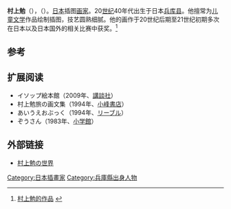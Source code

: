 {{Infobox artist
| name          = 村上勉
| image         = 
| imagesize     = 
| caption       = 
| birthdate     = 1943年
| location      = [[兵库县|兵库县]]
| deathdate     = 
| deathplace    = 
| birth_name    = 
| nationality   = [[File:Flag_of_Japan.svg|22px]] [[日本國|日本國]]
| field         = [[插图画|插图画]]
| movement      = 
| works         = 
}}
'''村上勉'''（{{lang-ja|村上勉}}），（{{bd|1943年||||Murakami Tsutomu}}）。[[日本|日本]]插图[[画家|画家]]。20[[世纪|世纪]]40年代出生于日本[[兵库县|兵库县]]。他擅常为[[儿童文学|儿童文学]]作品绘制插图，技艺圆熟细腻。他的画作于20世纪后期至21世纪初期多次在日本以及日本国外的相关比赛中获奖。<ref>[http://www.egou.com/index10006967.html 村上勉的作品] {{Wayback|url=http://www.egou.com/index10006967.html |date=20160304100637 }}</ref>

==参考==
{{reflist}}

== 扩展阅读 ==
*イソップ絵本館（2009年、[[講談社|講談社]]）
*村上勉旅の画文集（1994年、[[小峰書店|小峰書店]]）
*あいうえおぶっく（1994年、[[リーブル|リーブル]]）
*ぞうさん（1983年、[[小学館|小学館]]）

== 外部链接 ==
*[https://web.archive.org/web/20130525022427/http://imageclip.co.jp/ 村上勉の世界]

{{DEFAULTSORT:Murakami Tsutomu}}
[[Category:日本插畫家|Category:日本插畫家]]
[[Category:兵庫縣出身人物|Category:兵庫縣出身人物]]